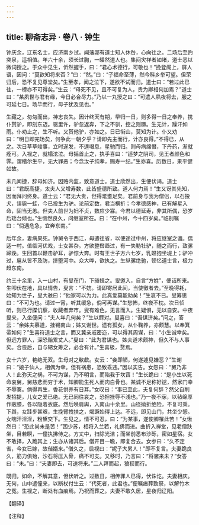```yaml
---
---
---
```

title: 聊斋志异 · 卷八 · 钟生
---

钟庆余，辽东名士，应济南乡试。闻藩邸有道士知人休咎，心向往之。二场后至趵突泉，适相值。年六十余，须长过胸，一皤然道人也。集间灾祥者如堵，道士悉以微词授之。于众中见生，忻然握手，曰：“君心术德行，可敬也！”挽登阁上，屏人语，因问：“莫欲知将来否？”曰：“然。”曰：“子福命至薄，然今科乡举可望。但荣归后，恐不复见尊堂矣。”生至孝，闻之泣下，遂欲不试而归。道士曰：“若过此已往，一榜亦不可得矣。”生云：“母死不见，且不可复为人，贵为卿相何加焉？”道士曰：“某夙世与君有缘，今日必合尽力。”乃以一丸授之曰：“可遣人夙夜将去，服之可延七日。场毕而行，母子犹及见也。”

生藏之，匆匆而出，神志丧失。因计终天有期，早归一日，则多得一日之奉养，携仆贳驴，即刻东迈。驱里许，驴忽返奔，下之不驯，控之则蹶。生无计，躁汗如雨。仆劝止之，生不听。又贳他驴，亦如之。日已衔山，莫知为计。仆又劝曰：“明日即完场矣，何争此一朝夕乎？请即先主而行，计亦良得。”不得已，从之。次日草草竣事，立时遂发，不遑啜息，星驰而归。则母病绵惙，下丹药，渐就痊可。入视之，就榻泫泣。母摇首止之，执手喜曰：“适梦之阴司，见王者颜色和霁。谓稽尔生平，无大罪恶；今念汝子纯孝，赐寿一纪。”生亦喜。历数日，果平健如故。

未几闻捷，辞母如济。因赂内监，致意道士。道士欣然出，生便伏谒。道士曰：“君既高捷，太夫人又增寿数，此皆盛德所致。道人何力焉！”生又讶其先知，因而拜问终身。道士云：“君无大贵，但得耄耋足矣。君前身与我为僧侣，以石投犬，误毙一蛙，今已投生为驴。论前定数，君当横折；今孝德感神，已有解星入命，固当无恙。但夫人前世为妇不贞，数应少寡。今君以德延寿，非其所偶，恐岁后瑶台倾也。”生恻然良久，问继室所在。曰：“在中州，今十四岁矣。”临别嘱曰：“倘遇危急，宜奔东南。”

后年余，妻病果死。钟舅令于西江，母遣往省，以便途过中州，将应继室之谶。偶适一村。值临河优戏，士女甚杂。方欲整辔趋过，有一失勒牡驴，随之而行，致骡蹄趹。生回首以鞭击驴耳，驴惊大奔。时有王世子方六七岁，乳媪抱坐堤上；驴冲过，扈从皆不及防，挤堕河中。众大哗，欲执之。生纵骡绝驰，顿忆道士言，极力趋东南。

约三十余里，入一山村，有叟在门，下骑揖之。叟邀入，自言“方姓”，便诘所来。生叩伏在地，具以情告，叟言：“不妨。请即寄居此间，当使徼者去。”至晚得耗，始知为世子，叟大骇曰：“他家可以为力。此真爱莫能助矣！”生哀不已。叟筹思曰：“不可为也。请过一宵，听其缓急，倘可再谋。”生愁怖，终夜不枕。次日侦听，则已行牒讥察，收藏者弃市。叟有难色，无言而入。生疑惧，无以自安。中夜叟来，入坐便问：“夫人年几何矣？”生以鳏对。叟喜曰：“吾谋济矣。”问之，答云：“余姊夫慕道，挂锡南山；姊又谢世。遗有孤女，从仆鞠养，亦颇慧。以奉箕帚如何？”生喜符道士之言，而又冀亲戚密迩，可以得其周谋，曰：“小生诚幸矣。但远方罪人，深恐贻累丈人。”叟曰：“此为君谋也。姊夫道术颇神，但久不与人事矣。合卺后，自与甥女筹之，必合有计。”生喜极，赘焉。

女十六岁，艳绝无双。生母对之欷歔。女云：“妾即陋，何遂遽见嫌恶？”生谢曰：“娘子仙人，相偶为幸。但有祸患，恐致乖违。”因以实告。女怨曰：“舅乃非人！此弥天之祸，不可为谋，乃不明言，而陷我于坎窞！”生长跪曰：“是小生以死命哀舅，舅慈悲而穷于术，知卿能生死人而肉白骨也。某诚不足称好逑，然家门幸不辱寞。倘得再生，香花供养有日耳。”女叹曰：“事已至此，夫复何辞？然父自削发招提，儿女之爱已绝。无已同往哀之，恐担挫辱不浅也。”乃一夜不寐，以毡绵厚作蔽膝，各以隐着衣底。然后唤肩舆，入南山十余里。山径拗折绝险，不复可乘。下舆，女跬步甚艰，生挽臂拽扶之，竭蹶始得上达。不远，即见山门，共坐少憩。女喘汗淫淫，粉黛交下。生见之，情不可忍，曰：“为某事，遂使卿罹此苦！”女愀然曰：“恐此尚未是苦！”困少苏，相将入兰若，礼佛而进。曲折入禅堂，见老僧趺坐，目若瞑，一僮执拂侍之。方丈中，扫除光洁；而坐前悉布沙砾，密如星宿。女不敢择，入跪其上；生亦从诸其后。僧开目一瞻，即复合去。女参曰：“久不定省，今女已嫁，故偕婿来。”僧久之，启视曰：“妮子大累人！”即不复言。夫妻跪良久，筋力俱殆，沙石将压入骨，痛不可支。又移时，乃言曰：“将骡来未？”女答曰：“未。”曰：“夫妻即去，可速将来。”二人拜而起，狼狈而行。

既归，如命，不解其意，但伏听之。过数日，相传罪人已得，伏诛讫。夫妻相庆。无何，山中遣僮来，以断杖付生云：“代死者，此君也。”便嘱瘗葬致祭，以解竹木之冤。生视之，断处有血痕焉。乃祝而葬之。夫妻不敢久居，星夜归辽阳。

【翻译】

【注释】

